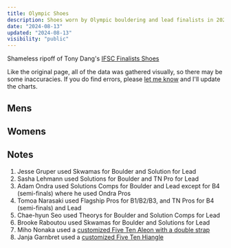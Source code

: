 ```yaml
---
title: Olympic Shoes
description: Shoes worn by Olympic bouldering and lead finalists in 2024
date: "2024-08-13"
updated: "2024-08-13"
visibility: "public"
---
```


Shameless ripoff of Tony Dang's [IFSC Finalists Shoes](https://tonydang.blog/ifsc-shoes/)


Like the original page, all of the data was gathered visually, so there may be some inaccuracies. If you do find errors, please [let me know](mailto:joey.vanlierop+shoes@me.com) and I'll update the charts.

## Mens  
<MensPlot />

## Womens  
<WomensPlot fadeDelay={0.15} />

## Notes

1. Jesse Gruper used Skwamas for Boulder and Solution for Lead
2. Sasha Lehmann used Solutions for Boulder and TN Pro for Lead
3. Adam Ondra used Solutions Comps for Boulder and Lead except for B4 (semi-finals) where he used Ondra Pros 
4. Tomoa Narasaki used Flagship Pros for B1/B2/B3, and TN Pros for B4 (semi-finals) and Lead 
5. Chae-hyun Seo used Theorys for Boulder and Solution Comps for Lead
6. Brooke Raboutou used Skwamas for Boulder and Solutions for Lead
7. Miho Nonaka used a [customized Five Ten Aleon with a double strap](https://www.mountainproject.com/forum/topic/122473781/new-510-shoe-spotted-at-world-cup) 
8. Janja Garnbret used a [customized Five Ten Hiangle](https://news.adidas.com/outdoor/adidas-five-ten-i-terrex-athlete-janja-garnbret-has-won-olympic-golhttps://news.adidas.com/outdoor/adidas-five-ten-i-terrex-athlete-janja-garnbret-has-won-olympic-gold-and-earned-a-spot-among-the-cli/s/58af8203-6cd7-460a-a117-505a688bf60dd-and-earned-a-spot-among-the-cli/s/58af8203-6cd7-460a-a117-505a688bf60d)